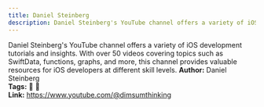 ```yaml
---
title: Daniel Steinberg
description: Daniel Steinberg's YouTube channel offers a variety of iOS development tutorials and insights. With over 50 videos covering topics such as SwiftData, functions, graphs, and more, this channel provides valuable resources for iOS developers at different skill levels.
---
```


Daniel Steinberg's YouTube channel offers a variety of iOS development tutorials and insights. With over 50 videos covering topics such as SwiftData, functions, graphs, and more, this channel provides valuable resources for iOS developers at different skill levels.
**Author:** Daniel Steinberg  
**Tags:** 🎥 🚀  
**Link:** https://www.youtube.com/@dimsumthinking  

<LinkCard title="Visit Brian Advent" href="https://www.youtube.com/@dimsumthinking" />